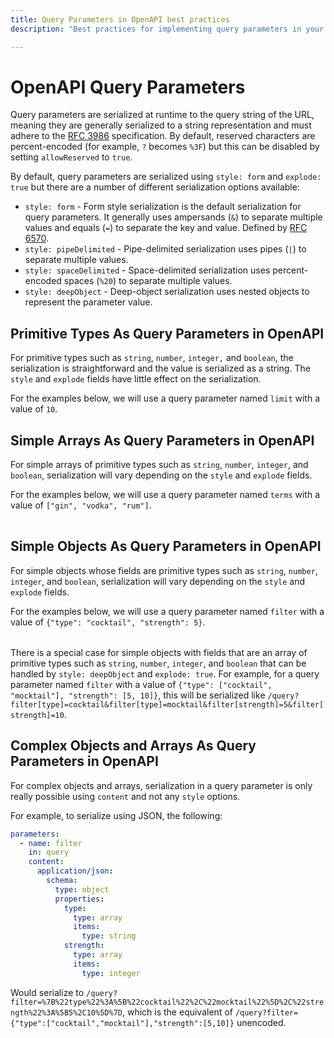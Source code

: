 ```yaml
---
title: Query Parameters in OpenAPI best practices
description: "Best practices for implementing query parameters in your OpenAPI specification."

---
```


# OpenAPI Query Parameters

Query parameters are serialized at runtime to the query string of the URL, meaning they are generally serialized to a string representation and must adhere to the [RFC 3986](https://www.rfc-editor.org/rfc/rfc3986) specification. By default, reserved characters are percent-encoded (for example, `?` becomes `%3F`) but this can be disabled by setting `allowReserved` to `true`.

By default, query parameters are serialized using `style: form` and `explode: true` but there are a number of different serialization options available:

- `style: form` - Form style serialization is the default serialization for query parameters. It generally uses ampersands (`&`) to separate multiple values and equals (`=`) to separate the key and value. Defined by [RFC 6570](https://tools.ietf.org/html/rfc6570#section-3.2.8).
- `style: pipeDelimited` - Pipe-delimited serialization uses pipes (`|`) to separate multiple values.
- `style: spaceDelimited` - Space-delimited serialization uses percent-encoded spaces (`%20`) to separate multiple values.
- `style: deepObject` - Deep-object serialization uses nested objects to represent the parameter value.

## Primitive Types As Query Parameters in OpenAPI

For primitive types such as `string`, `number`, `integer,` and `boolean`, the serialization is straightforward and the value is serialized as a string. The `style` and `explode` fields have little effect on the serialization.

For the examples below, we will use a query parameter named `limit` with a value of `10`.

<Table
  title="Primitive Types Serialization"
  data={[
    {
      style: "`form`",
      explodeTrue: "/query?limit=10 (default)",
      explodeFalse: "/query?limit=10"
    },
    {
      style: "`pipeDelimited`",
      explodeTrue: "/query?limit=10",
      explodeFalse: "/query?limit=10"
    },
    {
      style: "`spaceDelimited`",
      explodeTrue: "/query?limit=10",
      explodeFalse: "/query?limit=10"
    },
    {
      style: "`deepObject`",
      explodeTrue: "**NOT VALID**",
      explodeFalse: "**NOT VALID**"
    }
  ]}
  columns={[
    {
      key: "style",
      header: "Style"
    },
    {
      key: "explodeTrue",
      header: "Explode == `true`"
    },
    {
      key: "explodeFalse",
      header: "Explode == `false`"
    }
  ]}
/>

## Simple Arrays As Query Parameters in OpenAPI

For simple arrays of primitive types such as `string`, `number`, `integer`, and `boolean`, serialization will vary depending on the `style` and `explode` fields.

For the examples below, we will use a query parameter named `terms` with a value of `["gin", "vodka", "rum"]`.

<Table
  title="Simple Arrays Serialization"
  data={[
    {
      style: "`form`",
      explodeTrue: "/query?terms=gin&terms=vodka&terms=rum (default)",
      explodeFalse: "/query?terms=gin,vodka,rum"
    },
    {
      style: "`pipeDelimited`",
      explodeTrue: "/query?terms=gin&terms=vodka&terms=rum",
      explodeFalse: "/query?terms=gin|vodka|rum"
    },
    {
      style: "`spaceDelimited`",
      explodeTrue: "/query?terms=gin&terms=vodka&terms=rum",
      explodeFalse: "/query?terms=gin%20vodka%20rum"
    },
    {
      style: "`deepObject`",
      explodeTrue: "**NOT VALID**",
      explodeFalse: "**NOT VALID**"
    }
  ]}
  columns={[
    {
      key: "style",
      header: "Style"
    },
    {
      key: "explodeTrue",
      header: "Explode == `true`"
    },
    {
      key: "explodeFalse",
      header: "Explode == `false`"
    }
  ]}
/>

## Simple Objects As Query Parameters in OpenAPI

For simple objects whose fields are primitive types such as `string`, `number`, `integer`, and `boolean`, serialization will vary depending on the `style` and `explode` fields.

For the examples below, we will use a query parameter named `filter` with a value of `{"type": "cocktail", "strength": 5}`.

<Table
  title="Simple Objects Serialization"
  data={[
    {
      style: "`form`",
      explodeTrue: "/query?type=cocktail&strength=5 (default)",
      explodeFalse: "/query?filter=type,cocktail,strength,5"
    },
    {
      style: "`pipeDelimited`",
      explodeTrue: "/query?type=cocktail&strength=5",
      explodeFalse: "/query?filter=type|cocktail|strength|5"
    },
    {
      style: "`spaceDelimited`",
      explodeTrue: "/query?type=cocktail&strength=5",
      explodeFalse: "/query?filter=type%20cocktail%20strength%205"
    },
    {
      style: "`deepObject`",
      explodeTrue: "/query?filter[type]=cocktail&filter[strength]=5",
      explodeFalse: "**NOT VALID**"
    }
  ]}
  columns={[
    {
      key: "style",
      header: "Style"
    },
    {
      key: "explodeTrue",
      header: "Explode == `true`"
    },
    {
      key: "explodeFalse",
      header: "Explode == `false`"
    }
  ]}
/>

There is a special case for simple objects with fields that are an array of primitive types such as `string`, `number`, `integer`, and `boolean` that can be handled by `style: deepObject` and `explode: true`. For example, for a query parameter named `filter` with a value of `{"type": ["cocktail", "mocktail"], "strength": [5, 10]}`, this will be serialized like `/query?filter[type]=cocktail&filter[type]=mocktail&filter[strength]=5&filter[strength]=10`.

## Complex Objects and Arrays As Query Parameters in OpenAPI

For complex objects and arrays, serialization in a query parameter is only really possible using `content` and not any `style` options.

For example, to serialize using JSON, the following:

```yaml
parameters:
  - name: filter
    in: query
    content:
      application/json:
        schema:
          type: object
          properties:
            type:
              type: array
              items:
                type: string
            strength:
              type: array
              items:
                type: integer
```

Would serialize to `/query?filter=%7B%22type%22%3A%5B%22cocktail%22%2C%22mocktail%22%5D%2C%22strength%22%3A%5B5%2C10%5D%7D`, which is the equivalent of `/query?filter={"type":["cocktail","mocktail"],"strength":[5,10]}` unencoded.
